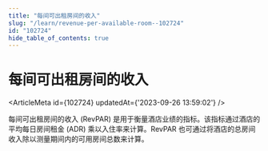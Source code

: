 ```yaml
---
title: "每间可出租房间的收入"
slug: "/learn/revenue-per-available-room--102724"
id: "102724"
hide_table_of_contents: true
---
```



# 每间可出租房间的收入

<ArticleMeta id={102724} updatedAt={'2023-09-26 13:59:02'} />
<div className='border-solid border-b border-t-0 my-4 border-[var(--ifm-color-gray-300)]' />

每间可出租房间的收入 (RevPAR) 是用于衡量酒店业绩的指标。该指标通过酒店的平均每日房间租金 (ADR) 乘以入住率来计算。RevPAR 也可通过将酒店的总房间收入除以测量期间内的可用房间总数来计算。
